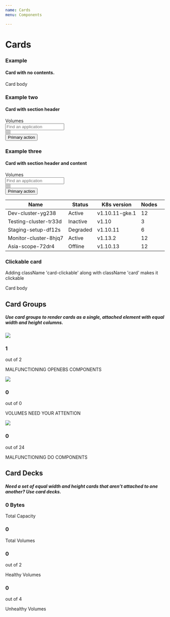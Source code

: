 ```yaml
---
name: Cards
menu: Components

---
```


# Cards
### Example
#### Card with no contents.
<Playground>
  <div className="card">
    <div className="card-body">
      Card body
    </div>
  </div>
</Playground>

### Example two
#### Card with section header
<Playground>
  <div className="card">
    <div className="card-body">
      <div className="section-header">
        <div className="section-header_title">
          <span className="section-header_title__text">Volumes</span>
        </div>
        <div className="section-header-controls">
          <div className="section-header-controls_item">
            <input className="form-control" placeholder="Find an application" />
          </div>
          <div className="section-header-controls_item">
            <button className="btn btn-icon">
              <span className="fa fa-edit" />
            </button>
          </div>
          <div className="section-header-controls_item">
            <button className="btn btn-icon">
              <span className="fa fa-filter" />
            </button>
          </div>
          <div className="section-header-controls_item ml-auto">
            <button className="btn btn-primary">Primary action</button>
          </div>
        </div>
      </div>
    </div>
  </div>
</Playground>

### Example three
#### Card with section header and content
<Playground>
  <div className="card">
    <div className="card-body">
      <div className="section-header">
        <div className="section-header_title">
          <span className="section-header_title__text">Volumes</span>
        </div>
        <div className="section-header-controls">
          <div className="section-header-controls_item">
            <input className="form-control" placeholder="Find an application" />
          </div>
          <div className="section-header-controls_item">
            <button className="btn btn-icon">
              <span className="fa fa-edit" />
            </button>
          </div>
          <div className="section-header-controls_item">
            <button className="btn btn-icon">
              <span className="fa fa-filter" />
            </button>
          </div>
          <div className="section-header-controls_item ml-auto">
            <button className="btn btn-primary">Primary action</button>
          </div>
        </div>
      </div>
      <table className="table table-hover">
        <thead>
          <tr>
            <th scope="col">Name</th>
            <th scope="col">Status</th>
            <th scope="col">K8s version</th>
            <th scope="col">Nodes</th>
            <th scope="col" />
          </tr>
        </thead>
        <tbody>
          <tr>
            <td>Dev-cluster-yg238</td>
            <td>
              <span className="badge badge-success">Active</span>
            </td>
            <td>v1.10.11-gke.1</td>
            <td>12</td>
            <td />
          </tr>
          <tr>
            <td>Testing-cluster-tr33d</td>
            <td>
              <span className="badge badge-inactive">Inactive</span>
            </td>
            <td>v1.10</td>
            <td>3</td>
            <td />
          </tr>
          <tr>
            <td>Staging-setup-df12s</td>
            <td>
              <span className="badge badge-warning">Degraded</span>
            </td>
            <td>v1.10.11</td>
            <td>6</td>
            <td />
          </tr>
          <tr>
            <td>Monitor-cluster-8hjq7</td>
            <td>
              <span className="badge badge-success">Active</span>
            </td>
            <td>v1.13.2</td>
            <td>12</td>
            <td />
          </tr>
          <tr>
            <td>Asia-scope-72dr4</td>
            <td>
              <span className="badge badge-danger">Offline</span>
            </td>
            <td>v1.10.13</td>
            <td>12</td>
            <td />
          </tr>
        </tbody>
      </table>
    </div>
  </div>
</Playground>

### Clickable card
Adding className 'card-clickable' along with className 'card' makes it clickable
<Playground>
<div className="card card-clickable">
    <div className="card-body">
      Card body
    </div>
  </div>
</Playground>

## Card Groups

##### Use card groups to render cards as a single, attached element with equal width and height columns.

<Playground>
<div className="d-flex flex-row flex-wrap card-group">
    <div className="card col-4 p-3">
        <div className="card-body p-0 d-flex align-items-center">
          <div className="status-square icon-healthy">
            <img src={openebs}/>
          </div>  
          <div className="pl-3">
              <div className="d-flex flex-row align-items-center">
                  <h3 className="heading pr-2">1</h3>
                  <span>out of 2</span>
              </div>
              <p className="sub-heading mb-0">MALFUNCTIONING OPENEBS COMPONENTS</p>
          </div>
        </div>
    </div>
    <div className="card col-4 p-3">
        <div className="card-body p-0 d-flex align-items-center">
          <div className="status-square icon-healthy">
            <img src={disks}/>
          </div>  
          <div className="pl-3">
              <div className="d-flex flex-row align-items-center">
                  <h3 className="heading pr-2">0</h3>
                  <span>out of 0</span>
              </div>
              <p className="sub-heading mb-0">VOLUMES NEED YOUR ATTENTION</p>
          </div>
        </div>
    </div>
    <div className="card col-4 p-3">
        <div className="card-body p-0 d-flex align-items-center">
          <div className="status-square icon-healthy">
            <img src={Shape}/>
          </div>  
          <div className="pl-3">
              <div className="d-flex flex-row align-items-center">
                  <h3 className="heading pr-2">0</h3>
                  <span>out of 24</span>
              </div>
              <p className="sub-heading mb-0">MALFUNCTIONING DO COMPONENTS</p>
          </div>
        </div>
    </div>
</div>
</Playground>


## Card Decks

##### Need a set of equal width and height cards that aren’t attached to one another? Use card decks.

<Playground>
<div className="d-flex flex-row align-items-center justify-content-between flex-wrap card-deck">
    <div className="card col p-4">
        <div className="card-body p-0">
            <div className="d-flex flex-row align-items-center">
                <h3 className="pr-2 text-primary">0 Bytes</h3>
            </div>
            <p className="sub-heading mb-0">Total Capacity</p>
        </div>
    </div>
    <div className="card col p-4">
        <div className="card-body p-0">
            <div className="d-flex flex-row align-items-center">
                <h3 className="pr-2 text-info">0</h3>
            </div>
            <p className="sub-heading mb-0">Total Volumes</p>
        </div>
    </div>
    <div className="card col p-4">
        <div className="card-body p-0">
            <div className="d-flex flex-row align-items-center text-secondary">
                <h3 className="pr-2 text-success">
                    0
                </h3>
                <span>out of 2</span>
            </div>
            <p className="sub-heading mb-0">Healthy Volumes</p>
        </div>
    </div>
    <div className="card col p-4">
        <div className="card-body p-0">
            <div className="d-flex flex-row align-items-center text-secondary">
                <h3 className="pr-2 text-danger">
                    0
                </h3>
               <span>out of 4</span>
            </div>
            <p className="sub-heading mb-0">Unhealthy Volumes</p>
        </div>
    </div>
</div>
</Playground>